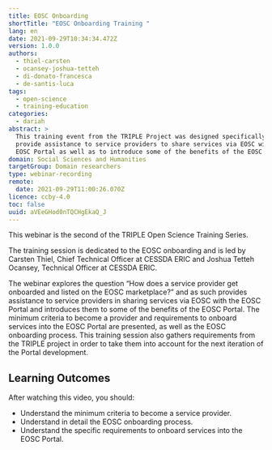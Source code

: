 ```yaml
---
title: EOSC Onboarding
shortTitle: "EOSC Onboarding Training "
lang: en
date: 2021-09-29T10:34:34.472Z
version: 1.0.0
authors:
  - thiel-carsten
  - ocansey-joshua-tetteh
  - di-donato-francesca
  - de-santis-luca
tags:
  - open-science
  - training-education
categories:
  - dariah
abstract: >
  This training event from the TRIPLE Project was designed specifically to
  provide assistance to service providers to share services via EOSC with the
  EOSC Portal as well as to introduce some of the benefits of the EOSC Portal. 
domain: Social Sciences and Humanities
targetGroup: Domain researchers
type: webinar-recording
remote:
  date: 2021-09-29T11:00:26.070Z
licence: ccby-4.0
toc: false
uuid: aVEeGHod0nTQCHgEkaQ_J
---
```



This webinar is the second of the TRIPLE Open Science Training Series.

The training session is dedicated to the EOSC onboarding and is led by Carsten Thiel, Chief Technical Officer at CESSDA ERIC and Joshua Tetteh Ocansey, Technical Officer at CESSDA ERIC. 

The webinar explores the question “How does a service provider get onboarded and listed on the EOSC marketplace?” and as such provides assistance to service providers in sharing services via EOSC with the EOSC Portal and introduces them to some of the benefits of the EOSC Portal. The minimum criteria to become a provider and requirements to onboard services into the EOSC Portal are presented, as well as the EOSC onboarding process. This training session also gathers requirements from the TRIPLE project in order to take them into account for the next iteration of the Portal development. 

## Learning Outcomes

After watching this video, you should: 

- Understand the minimum criteria to become a service provider.
- Understand in detail the EOSC onboarding process.
- Understand the specific requirements to onboard services into the EOSC Portal.

<VideoCard provider="youtube" id="nMqhLXZXHaw" title="EOSC Onboarding" subtitle="Click here to view" image="images/capture-d’écran-2021-09-29-à-12.57.10.png" />